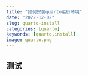 ```yaml
---
title: "如何安装quarto运行环境"
date: "2022-12-02"
slug: quarto-install
categories: [quarto]
keywords: [quarto,install]
image: quarto.png
---
```


## 测试




